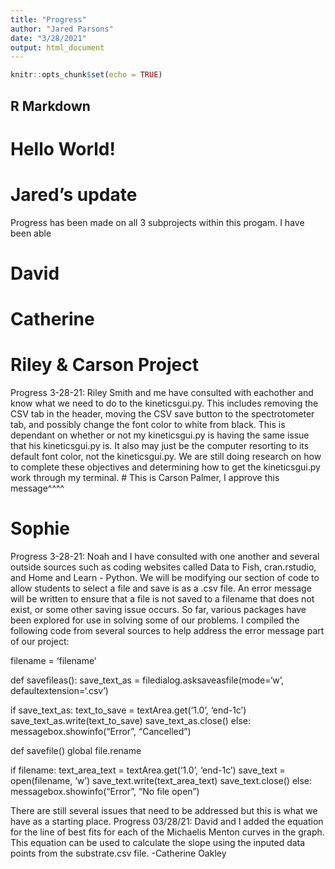 ```yaml
---
title: "Progress"
author: "Jared Parsons"
date: "3/28/2021"
output: html_document
---
```


```r
knitr::opts_chunk$set(echo = TRUE)
```

## R Markdown

# Hello World!

# Jared's update
Progress has been made on all 3 subprojects within this progam. I have been able 






# David


# Catherine


# Riley & Carson Project
Progress 3-28-21: Riley Smith and me have consulted with eachother and know what we need to do to the kineticsgui.py. This includes removing the CSV tab in the header, moving the CSV save button to the spectrotometer tab, and possibly change the font color to white from black. This is dependant on whether or not my kineticsgui.py is having the same issue that his kineticsgui.py is. It also may just be the computer resorting to its default font color, not the kineticsgui.py. We are still doing research on how to complete these objectives and determining how to get the kineticsgui.py work through my terminal.
# This is Carson Palmer, I approve this message^^^^


# Sophie 
Progress 3-28-21: Noah and I have consulted with one another and several outside sources such as coding websites called Data to Fish, cran.rstudio, and Home and Learn - Python. We will be modifying our section of code to allow students to select a file and save is as a .csv file. An error message will be written to ensure that a file is not saved to a filename that does not exist, or some other saving issue occurs. So far, various packages have been explored for use in solving some of our problems. I compiled the following code from several sources to help address the error message part of our project:

filename = 'filename'

def savefileas():
  save_text_as = filedialog.asksaveasfile(mode='w', defaultextension='.csv')

  if save_text_as:
    text_to_save = textArea.get('1.0', 'end-1c')
    save_text_as.write(text_to_save)
    save_text_as.close()
  else:
      messagebox.showinfo("Error", "Cancelled")

def savefile()
  global file.rename
  
  if filename:
    text_area_text = textArea.get('1.0', 'end-1c')
    save_text = open(filename, 'w')
    save_text.write(text_area_text)
    save_text.close()
  else:
      messagebox.showinfo("Error", "No file open")

There are still several issues that need to be addressed but this is what we have as a starting place.
Progress 03/28/21: David and I added the equation for the line of best fits for each of the Michaelis Menton curves in the graph. This equation can be used to calculate the slope using the inputed data points from the substrate.csv file. -Catherine Oakley
